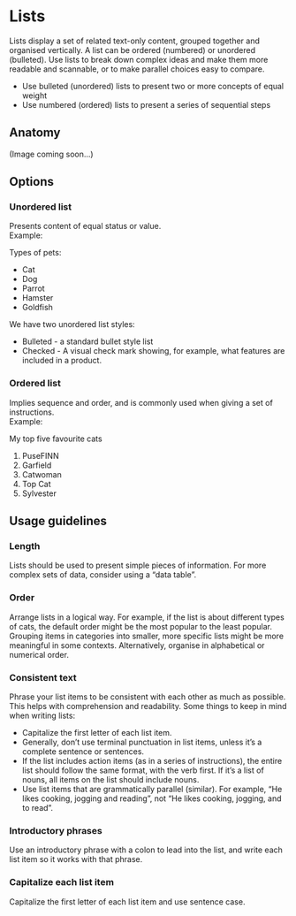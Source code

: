 # Lists

Lists display a set of related text-only content, grouped together and organised vertically. A list can be ordered (numbered) or unordered (bulleted). Use lists to break down complex ideas and make them more readable and scannable, or to make parallel choices easy to compare. 

-   Use bulleted (unordered) lists to present two or more concepts of equal weight
-   Use numbered (ordered) lists to present a series of sequential steps

## Anatomy 

(Image coming soon...)

## Options

### Unordered list
Presents content of equal status or value.  
Example:

Types of pets:
-   Cat
-   Dog
-   Parrot
-   Hamster
-   Goldfish

We have two unordered list styles:
- Bulleted - a standard bullet style list
- Checked - A visual check mark showing, for example, what features are included in a product.


### Ordered list
Implies sequence and order, and is commonly used when giving a set of instructions.  
Example:

My top five favourite cats
1.  PuseFINN
2.  Garfield
3.  Catwoman
4.  Top Cat
5.  Sylvester  


## Usage guidelines


### Length
Lists should be used to present simple pieces of information. For more complex sets of data, consider using a “data table”.

### Order
Arrange lists in a logical way. For example, if the list is about different types of cats, the default order might be the most popular to the least popular. Grouping items in categories into smaller, more specific lists might be more meaningful in some contexts. Alternatively, organise in alphabetical or numerical order.

### Consistent text
Phrase your list items to be consistent with each other as much as possible. This helps with comprehension and readability.
Some things to keep in mind when writing lists:

-   Capitalize the first letter of each list item.
-   Generally, don’t use terminal punctuation in list items, unless it’s a complete sentence or sentences.
-   If the list includes action items (as in a series of instructions), the entire list should follow the same format, with the verb first. If it’s a list of nouns, all items on the list should include nouns.
- Use list items that are grammatically parallel (similar). For example, “He likes cooking, jogging and reading”, not “He likes cooking, jogging, and to read”.

### Introductory phrases
Use an introductory phrase with a colon to lead into the list, and write each list item so it works with that phrase.

### Capitalize each list item
Capitalize the first letter of each list item and use sentence case.

